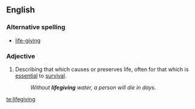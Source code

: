 ==English==

===Alternative spelling===
*[[life-giving]]

===Adjective===
{{en-adj}}

# Describing that which causes or preserves life, often for that which is [[essential]] to [[survival]].
#:''Without '''lifegiving''' water, a person will die in days.''

[[te:lifegiving]]